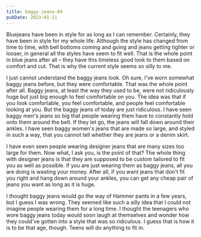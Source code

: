 ```yaml
---
title: baggy-jeans-04
pubDate: 2023-01-11
---
```


Bluejeans have been in style for as long as I can remember.  Certainly, they have been in style for my whole life.  Although the style has changed from time to time, with bell bottoms coming and going and jeans getting tighter or looser, in general all the styles have seem to fit well.  That is the whole point in blue jeans after all – they have this timeless good look to them based on comfort and cut.  That is why the current style seems so silly to me.  

I just cannot understand the baggy jeans look.  Oh sure, I've worn somewhat baggy jeans before, but they were comfortable.  That was the whole point after all.  Baggy jeans, at least the way they used to be, were not ridiculously huge but just big enough to feel comfortable on you.  The idea was that if you look comfortable, you feel comfortable, and people feel comfortable looking at you.  But the baggy jeans of today are just ridiculous.  I have seen baggy men's jeans so big that people wearing them have to constantly hold onto them around the belt.  If they let go, the jeans will fall down around their ankles.  I have seen baggy women's jeans that are made so large, and styled in such a way, that you cannot tell whether they are jeans or a denim skirt.

I have even seen people wearing designer jeans that are many sizes too large for them.  Now what, I ask you, is the point of that?  The whole thing with designer jeans is that they are supposed to be custom tailored to fit you as well as possible.  If you are just wearing them as baggy jeans, all you are doing is wasting your money.  After all, if you want jeans that don't fit you right and hang down around your ankles, you can get any cheap pair of jeans you want as long as it is huge.

I thought baggy jeans would go the way of Hammer pants in a few years, but I guess I was wrong.  They seemed like such a silly idea that I could not imagine people wearing them for a long time.  I thought the teenagers who wore baggy jeans today would soon laugh at themselves and wonder how they could've gotten into a style that was so ridiculous.  I guess that is how it is to be that age, though. Teens will do anything to fit in.